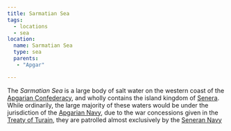 ```yaml
---
title: Sarmatian Sea
tags:
  - locations
  - sea
location:
  name: Sarmatian Sea
  type: sea
  parents:
   - "Apgar"

---
```


The *Sarmatian Sea* is a large body of salt water on the western coast of the
[Apgarian Confederacy](/world/locations/apgar), and wholly contains the island kingdom of
[Senera](/world/locations/senera). While ordinarily, the large majority of these waters
would be under the jurisdiction of the
[Apgarian Navy](/world/organizations/apgarian-military#navy), due to the war
concessions given in the [Treaty of Turain](/world/events/treaty-of-turain/),
they are patrolled almost exclusively by the
[Seneran Navy](/world/organizations/seneran-military#navy)
